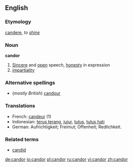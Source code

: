 ==English==

===Etymology===
{{L.}} [[candere]], ''to [[shine]]''

===Noun===
'''candor'''

# [[Sincere]] and [[open]] speech, [[honesty]] in expression
# [[impartiality]]

===Alternative spellings===
*(''mostly British'') [[candour]]

===Translations===
{{rfc-level|Translations at L3+}}
*French: [[candeur]] {{f}} (1)
*Indonesian: [[terus terang]], [[jujur]], [[tulus]], [[tulus hati]]
*German: Aufrichtigkeit; Freimut; Offenheit; Redlichkeit.

===Related terms===
*[[candid]]

[[de:candor]]
[[io:candor]]
[[pl:candor]]
[[ru:candor]]
[[vi:candor]]
[[zh:candor]]